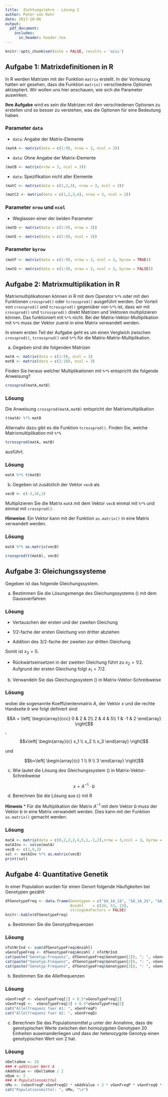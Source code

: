 ```yaml
---
title:  Züchtungslehre - Lösung 2
author: Peter von Rohr
date: 2017-10-06
output: 
  pdf_document:
    includes:
      in_header: header.tex
---
```


```r
knitr::opts_chunk$set(echo = FALSE, results = 'asis')
```


## Aufgabe 1: Matrixdefinitionen in R
In R werden Matrizen mit der Funktion `matrix` erstellt. In der Vorlesung hatten wir gesehen, dass die Funktion `matrix()` verschiedene Optionen aktzeptiert. Wir wollen uns hier anschauen, wie sich die Parameter auswirken.  

__Ihre Aufgabe__ wird es sein die Matrizen mit den verschiedenen Optionen zu erstellen und so besser zu verstehen, was die Optionen für eine Bedeutung haben.

### Parameter `data`
* `data`: Angabe der Matrix-Elemente
```r
(matA <- matrix(data = c(1:9), nrow = 3, ncol = 3))
```

* `data`: Ohne Angabe der Matrix-Elemente
```r
(matB <- matrix(nrow = 3, ncol = 3))
```

* `data`: Spezifikation nicht aller Elemente
```r
(matC <- matrix(data = c(1,2,3), nrow = 3, ncol = 3))
```

```r
(matC2 <- matrix(data = c(1,2,3,4), nrow = 3, ncol = 3))
```

### Parameter `nrow` und `ncol`
* Weglassen einer der beiden Parameter

```r
(matD <- matrix(data = c(1:9), nrow = 3))
```

```r
(matE <- matrix(data = c(1:9), ncol = 3))
```

### Parameter `byrow`
```r
(matF <- matrix(data = c(1:9), nrow = 3, ncol = 3, byrow = TRUE))
```

```r
(matG <- matrix(data = c(1:9), nrow = 3, ncol = 3, byrow = FALSE))
```


## Aufgabe 2: Matrixmultiplikation in R
Matrixmultiplikationen können in R mit dem Operator `%*%` oder mit den Funktionen `crossprod()` oder `tcrossprod()` ausgeführt werden. Der Vorteil von `crossprod()` und `tcrossprod()` gegenüber von `%*%` ist, dass wir mit `crossprod()` und `tcrossprod()` direkt Matrizen und Vektoren multiplizieren können. Das funktioniert mit `%*%` nicht. Bei der Matrix-Vektor-Multiplikation mit `%*%` muss der Vektor zuerst in eine Matrix verwandelt werden. 

In einem ersten Teil der Aufgabe geht es um einen Vergleich zwischen `crossprod()`, `tcrossprod()` und `%*%` für die Matrix-Matrix-Multiplikation. 

a) Gegeben sind die folgenden Matrizen

```r
matA <- matrix(data = c(1:9), ncol = 3)
matB <- matrix(data = c(2:10), ncol = 3)
```

Finden Sie heraus welcher Multiplikationen mit `%*%` entspricht die folgende Anweisung?

```r
crossprod(matA,matB)
```

### Lösung
Die Anweisung `crossprod(matA,matB)` entspricht der Matrixmultiplikation

```r
t(matA) %*% matB
```

Alternativ dazu gibt es die Funktion `tcrossprod()`. Finden Sie, welche Matrixmultiplikation mit `%*%`

```r
tcrossprod(matA, matB)
```

ausführt.

### Lösung
```r
matA %*% t(matB)
```


b) Gegeben ist zusätzlich der Vektor `vecB` als

```r
vecB <- c(-3,16,1)
```

Multiplizieren Sie die Matrix `matA` mit dem Vektor `vecB` einmal mit `%*%` und einmal mit `crossprod()`.

__Hinweise__: Ein Vektor kann mit der Funktion `as.matrix()` in eine Matrix verwandelt werden.

### Lösung
```r
matA %*% as.matrix(vecB)
```

```r
crossprod(t(matA), vecB)
```


## Aufgabe 3: Gleichungssysteme

Gegeben ist das folgende Gleichungssystem.

\begin{IEEEeqnarray}{rCl}
       2x_2 + 2x_3 &=& 1 \nonumber\\
2x_1 + 4x_2 + 5x_3 &=& 9 \nonumber\\
 x_1 -  x_2 + 2x_3 &=& 3
\label{eq:GlsA1} 
\end{IEEEeqnarray}

a) Bestimmen Sie die Lösungsmenge des Gleichungssystems (\ref{eq:GlsA1}) mit dem Gaussverfahren

### Lösung
* Vertauschen der ersten und der zweiten Gleichung

\begin{IEEEeqnarray*}{rCl}
2x_1 + 4x_2 + 5x_3 &=& 9\\
       2x_2 + 2x_3 &=& 1\\
 x_1 -  x_2 + 2x_3 &=& 3
\end{IEEEeqnarray*}

* $1/2$-fache der ersten Gleichung von dritter abziehen

\begin{IEEEeqnarray*}{rCl}
2x_1 + 4x_2 + 5x_3   &=& 9\\
       2x_2 + 2x_3   &=& 1\\
     - 3x_2 - \frac{1}{2}x_3 &=& -\frac{3}{2}
\end{IEEEeqnarray*}

* Addition des $3/2$-fache der zweiten zur dritten Gleichung

\begin{IEEEeqnarray*}{rCl}
2x_1 + 4x_2 + 5x_3   &=& 9\\
       2x_2 + 2x_3   &=& 1\\
      \frac{5}{2}x_3 &=& 0
\end{IEEEeqnarray*}

Somit ist $x_3 = 0$.

* Rückwärtseinsetzen in der zweiten Gleichung führt zu $x_2 = 1/2$. Aufgrund der ersten Gleichung folgt $x_1 = 7/2$.


b) Verwandeln Sie das Gleichungssystem (\ref{eq:GlsA1}) in Matrix-Vektor-Schreibweise

### Lösung
\begin{IEEEeqnarray*}{rCl}
A \cdot x &=& b
\end{IEEEeqnarray*}

wobei die sogenannte Koeffizientenmatrix $A$, der Vektor $x$ und die rechte Handseite $b$ wie folgt definiert sind

$$A = \left[
\begin{array}{ccc}
0  &  2  &  2\\
2  &  4  &  5\\
1  & -1  &  2
\end{array}
\right]$$,

$$x\left[
\begin{array}{c}
x_1 \\
x_2 \\
x_3
\end{array}
\right]$$

und

$$b=\left[
\begin{array}{c}
1 \\
9 \\
3
\end{array}
\right]$$


c) Wie lautet die Lösung des Gleichungssystem (\ref{eq:GlsA1}) in Matrix-Vektor-Schreibweise

$$x = A^{-1} \cdot b$$

d) Berechnen Sie die Lösung aus c) mit R

__Hinweis__
* Für die Multiplikation der Matrix $A^{-1}$ mit dem Vektor $b$ muss der Vektor $b$ in eine Matrix verwandelt werden. Dies kann mit der Funktion `as.matrix()` gemacht werden.


### Lösung
```r
matA <- matrix(data = c(0,2,2,2,4,5,1,-1,2),nrow = 3,ncol = 3, byrow = TRUE)
matAInv <- solve(matA)
vecB <- c(1,9,3)
sol <- matAInv %*% as.matrix(vecB)
print(sol)
```


## Aufgabe 4: Quantitative Genetik
In einer Population wurden für einen Genort folgende Häufigkeiten bei Genotypen gezählt

```r
dfGenotypeFreq <- data.frame(Genotypen = c("$A_1A_1$", "$A_1A_2$", "$A_2A_2$"),
                             Anzahl    = c(24, 53, 23),
                             stringsAsFactors = FALSE)
knitr::kable(dfGenotypeFreq)
```

a) Bestimmen Sie die Genotypfrequenzen

### Lösung
```r
nTotNrInd <- sum(dfGenotypeFreq$Anzahl)
vGenoTypeFreq <- dfGenotypeFreq$Anzahl / nTotNrInd
cat(paste("Genotyp-Frequenz", dfGenotypeFreq$Genotypen[1]), ": ", vGenoTypeFreq[1])
cat(paste("Genotyp-Frequenz", dfGenotypeFreq$Genotypen[2]), ": ", vGenoTypeFreq[2])
cat(paste("Genotyp-Frequenz", dfGenotypeFreq$Genotypen[3]), ": ", vGenoTypeFreq[3])
```

b) Bestimmen Sie die Allelfrequenzen

### Lösung
```r
vGenFreqP <- vGenoTypeFreq[1] + 0.5*vGenoTypeFreq[2]
vGenFreqQ <-  vGenoTypeFreq[3] + 0.5*vGenoTypeFreq[2]
cat("Allelfrequenz fuer A1: ", vGenFreqP)
cat("Allelfrequenz fuer A2: ", vGenFreqQ)
```

c) Berechnen Sie das Populationsmittel $\mu$ unter der Annahme, dass die genotypischen Werte zwischen den homozygoten Genotypen $20$ Einheiten auseinanderliegen und dass der heterozygote Genotyp einen genotypischen Wert von $2$ hat.

### Lösung
```r
nDeltaHom <- 20
### # additiver Wert A
nAddValue <- nDeltaHom / 2
nDom <- 2
### # Populationsmittel
nMu <- (vGenFreqP-vGenFreqQ) * nAddValue + 2 * vGenFreqP * vGenFreqQ * nDom
cat("Populationsmittel: ", nMu, "\n")
```


